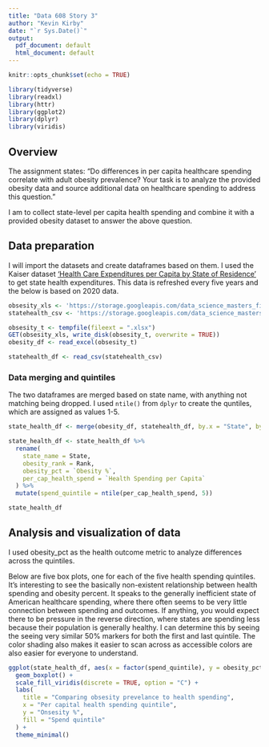```yaml
---
title: "Data 608 Story 3"
author: "Kevin Kirby"
date: "`r Sys.Date()`"
output:
  pdf_document: default
  html_document: default
---
```


```r
knitr::opts_chunk$set(echo = TRUE)
```

```r
library(tidyverse)
library(readxl)
library(httr)
library(ggplot2)
library(dplyr)
library(viridis)

```

## Overview

The assignment states:
"Do differences in per capita healthcare spending correlate with adult obesity prevalence? Your task is to analyze the provided obesity data and source additional data on healthcare spending to address this question."

I am to collect state-level per capita health spending and combine it with a provided obesity dataset to answer the above question.

## Data preparation

I will import the datasets and create dataframes based on them. I used the Kaiser dataset ['Health Care Expenditures per Capita by State of Residence'](https://www.kff.org/other/state-indicator/health-spending-per-capita/?currentTimeframe=0&sortModel=%7B%22colId%22:%22Location%22,%22sort%22:%22asc%22%7D) to get state health expenditures. This data is refreshed every five years and the below is based on 2020 data.

```r

obsesity_xls <- 'https://storage.googleapis.com/data_science_masters_files/adult%20obesity.xlsx'
statehealth_csv <- 'https://storage.googleapis.com/data_science_masters_files/statehealth_percapita.csv'

obsesity_t <- tempfile(fileext = ".xlsx")
GET(obsesity_xls, write_disk(obsesity_t, overwrite = TRUE))
obesity_df <- read_excel(obsesity_t)

statehealth_df <- read_csv(statehealth_csv)

```
### Data merging and quintiles

The two dataframes are merged based on state name, with anything not matching being dropped. I used `ntile()` from `dplyr` to create the quntiles, which are assigned as values 1-5.

```r
state_health_df <- merge(obesity_df, statehealth_df, by.x = "State", by.y = "Location")

state_health_df <- state_health_df %>%
  rename(
    state_name = State,
    obesity_rank = Rank,
    obesity_pct = `Obesity %`,
    per_cap_health_spend = `Health Spending per Capita`
  ) %>%
  mutate(spend_quintile = ntile(per_cap_health_spend, 5))

state_health_df

```

## Analysis and visualization of data

I used obesity_pct as the health outcome metric to analyze differences across the quintiles. 

Below are five box plots, one for each of the five health spending quintiles. It's interesting to see the basically non-existent relationship between health spending and obesity percent. It speaks to the generally inefficient state of American healthcare spending, where there often seems to be very little connection between spending and outcomes. If anything, you would expect there to be pressure in the reverse direction, where states are spending less because their population is generally healthy. I can determine this by seeing the seeing very similar 50% markers for both the first and last quintile. The color shading also makes it easier to scan across as accessible colors are also easier for everyone to understand.

```r
ggplot(state_health_df, aes(x = factor(spend_quintile), y = obesity_pct, fill = factor(spend_quintile))) +
  geom_boxplot() +
  scale_fill_viridis(discrete = TRUE, option = "C") + 
  labs(
    title = "Comparing obsesity prevelance to health spending",
    x = "Per capital health spending quintile",
    y = "Onsesity %",
    fill = "Spend quintile"
  ) +
  theme_minimal()
```

